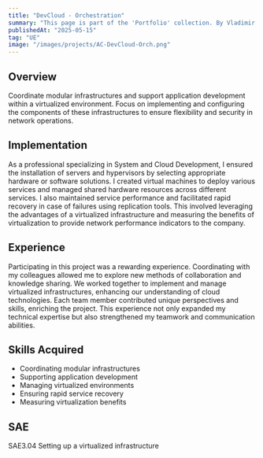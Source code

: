 ```yaml
---
title: "DevCloud - Orchestration"
summary: "This page is part of the 'Portfolio' collection. By Vladimir Nechaev."
publishedAt: "2025-05-15"
tag: "UE"
image: "/images/projects/AC-DevCloud-Orch.png"
---
```


## Overview

Coordinate modular infrastructures and support application development within a virtualized environment. Focus on implementing and configuring the components of these infrastructures to ensure flexibility and security in network operations.

## Implementation

As a professional specializing in System and Cloud Development, I ensured the installation of servers and hypervisors by selecting appropriate hardware or software solutions. I created virtual machines to deploy various services and managed shared hardware resources across different services. I also maintained service performance and facilitated rapid recovery in case of failures using replication tools. This involved leveraging the advantages of a virtualized infrastructure and measuring the benefits of virtualization to provide network performance indicators to the company.

## Experience

Participating in this project was a rewarding experience. Coordinating with my colleagues allowed me to explore new methods of collaboration and knowledge sharing. We worked together to implement and manage virtualized infrastructures, enhancing our understanding of cloud technologies. Each team member contributed unique perspectives and skills, enriching the project. This experience not only expanded my technical expertise but also strengthened my teamwork and communication abilities.

## Skills Acquired

- Coordinating modular infrastructures
- Supporting application development
- Managing virtualized environments
- Ensuring rapid service recovery
- Measuring virtualization benefits

## SAE

SAE3.04 Setting up a virtualized infrastructure